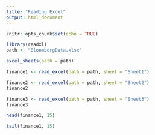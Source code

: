 ```yaml
---
title: "Reading Excel"
output: html_document
---
```


```r

knitr::opts_chunk$set(echo = TRUE)

```

```r

library(readxl)
path <- "BloombergData.xlsx"

```

```r

excel_sheets(path = path)

```

```r

finance1 <- read_excel(path = path, sheet = "Sheet1")

```

```r

finance2 <- read_excel(path = path, sheet = "Sheet2")
finance2

```

```r

finance3 <- read_excel(path = path, sheet = "Sheet3")
finance3

```

```r

head(finance1, 15)

```

```r

tail(finance1, 15)

```

